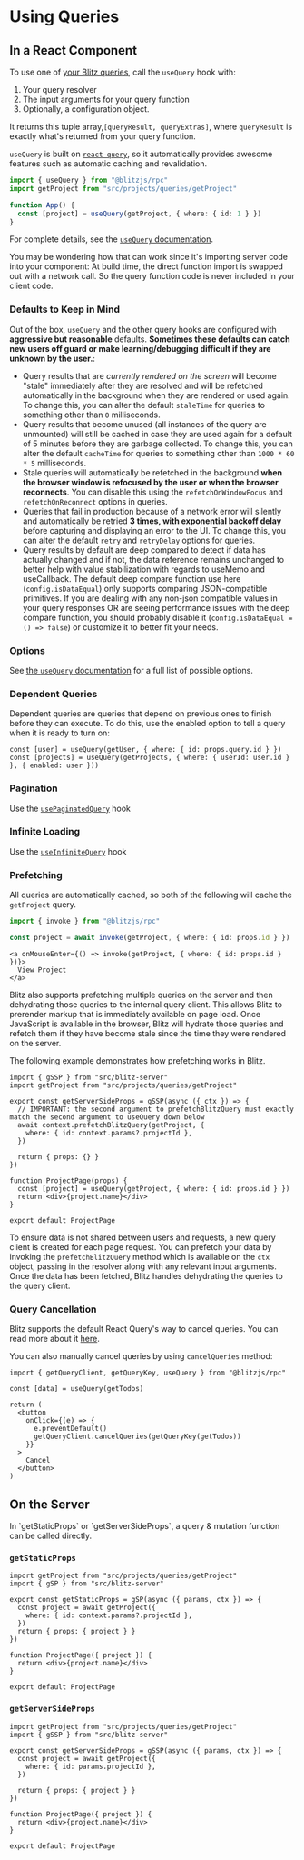 # Using Queries


## In a React Component 

To use one of [your Blitz queries](./query-resolvers), call the `useQuery`
hook with:

1. Your query resolver
2. The input arguments for your query function
3. Optionally, a configuration object.

It returns this tuple array,`[queryResult, queryExtras]`, where
`queryResult` is exactly what's returned from your query function.

`useQuery` is built on
[`react-query`](https://github.com/tannerlinsley/react-query), so it
automatically provides awesome features such as automatic caching and
revalidation.

```ts copy
import { useQuery } from "@blitzjs/rpc"
import getProject from "src/projects/queries/getProject"

function App() {
  const [project] = useQuery(getProject, { where: { id: 1 } })
}
```

For complete details, see the [`useQuery` documentation](./use-query).

<Callout type="info">

You may be wondering how that can work since it's importing server code
into your component: At build time, the direct function import is swapped
out with a network call. So the query function code is never included in
your client code.

</Callout>

### Defaults to Keep in Mind 

Out of the box, `useQuery` and the other query hooks are configured with
**aggressive but reasonable** defaults. **Sometimes these defaults can
catch new users off guard or make learning/debugging difficult if they are
unknown by the user.**:

- Query results that are _currently rendered on the screen_ will become
  "stale" immediately after they are resolved and will be refetched
  automatically in the background when they are rendered or used again. To
  change this, you can alter the default `staleTime` for queries to
  something other than `0` milliseconds.
- Query results that become unused (all instances of the query are
  unmounted) will still be cached in case they are used again for a
  default of 5 minutes before they are garbage collected. To change this,
  you can alter the default `cacheTime` for queries to something other
  than `1000 * 60 * 5` milliseconds.
- Stale queries will automatically be refetched in the background **when
  the browser window is refocused by the user or when the browser
  reconnects**. You can disable this using the `refetchOnWindowFocus` and
  `refetchOnReconnect` options in queries.
- Queries that fail in production because of a network error will silently
  and automatically be retried **3 times, with exponential backoff delay**
  before capturing and displaying an error to the UI. To change this, you
  can alter the default `retry` and `retryDelay` options for queries.
- Query results by default are deep compared to detect if data has
  actually changed and if not, the data reference remains unchanged to
  better help with value stabilization with regards to useMemo and
  useCallback. The default deep compare function use here
  (`config.isDataEqual`) only supports comparing JSON-compatible
  primitives. If you are dealing with any non-json compatible values in
  your query responses OR are seeing performance issues with the deep
  compare function, you should probably disable it
  (`config.isDataEqual = () => false`) or customize it to better fit your
  needs.

### Options 

See [the `useQuery` documentation](./use-query) for a full list of
possible options.

### Dependent Queries 

Dependent queries are queries that depend on previous ones to finish
before they can execute. To do this, use the enabled option to tell a
query when it is ready to turn on:

```tsx copy
const [user] = useQuery(getUser, { where: { id: props.query.id } })
const [projects] = useQuery(getProjects, { where: { userId: user.id } }, { enabled: user }))
```

### Pagination 

Use the [`usePaginatedQuery`](./use-paginated-query) hook

### Infinite Loading 

Use the [`useInfiniteQuery`](./use-infinite-query) hook

### Prefetching 

All queries are automatically cached, so both of the following will cache
the `getProject` query.

```ts copy
import { invoke } from "@blitzjs/rpc"

const project = await invoke(getProject, { where: { id: props.id } })
```

```tsx copy
<a onMouseEnter={() => invoke(getProject, { where: { id: props.id } })}>
  View Project
</a>
```

Blitz also supports prefetching multiple queries on the server and then
dehydrating those queries to the internal query client. This allows Blitz
to prerender markup that is immediately available on page load. Once
JavaScript is available in the browser, Blitz will hydrate those queries
and refetch them if they have become stale since the time they were
rendered on the server.

The following example demonstrates how prefetching works in Blitz.

```tsx copy
import { gSSP } from "src/blitz-server"
import getProject from "src/projects/queries/getProject"

export const getServerSideProps = gSSP(async ({ ctx }) => {
  // IMPORTANT: the second argument to prefetchBlitzQuery must exactly match the second argument to useQuery down below
  await context.prefetchBlitzQuery(getProject, {
    where: { id: context.params?.projectId },
  })

  return { props: {} }
})

function ProjectPage(props) {
  const [project] = useQuery(getProject, { where: { id: props.id } })
  return <div>{project.name}</div>
}

export default ProjectPage
```

To ensure data is not shared between users and requests, a new query
client is created for each page request. You can prefetch your data by
invoking the `prefetchBlitzQuery` method which is available on the `ctx`
object, passing in the resolver along with any relevant input arguments.
Once the data has been fetched, Blitz handles dehydrating the queries to
the query client.

### Query Cancellation 

Blitz supports the default React Query's way to cancel queries. You can
read more about it
[here](https://react-query-v2.tanstack.com/guides/query-cancellation).

You can also manually cancel queries by using `cancelQueries` method:

```tsx copy
import { getQueryClient, getQueryKey, useQuery } from "@blitzjs/rpc"

const [data] = useQuery(getTodos)

return (
  <button
    onClick={(e) => {
      e.preventDefault()
      getQueryClient.cancelQueries(getQueryKey(getTodos))
    }}
  >
    Cancel
  </button>
)
```

## On the Server 

<Callout type="info">
  In `getStaticProps` or `getServerSideProps`, a query & mutation function
  can be called directly.
</Callout>

### `getStaticProps` 

```tsx copy
import getProject from "src/projects/queries/getProject"
import { gSP } from "src/blitz-server"

export const getStaticProps = gSP(async ({ params, ctx }) => {
  const project = await getProject({
    where: { id: context.params?.projectId },
  })
  return { props: { project } }
})

function ProjectPage({ project }) {
  return <div>{project.name}</div>
}

export default ProjectPage
```

### `getServerSideProps` 

```tsx copy
import getProject from "src/projects/queries/getProject"
import { gSSP } from "src/blitz-server"

export const getServerSideProps = gSSP(async ({ params, ctx }) => {
  const project = await getProject({
    where: { id: params.projectId },
  })

  return { props: { project } }
})

function ProjectPage({ project }) {
  return <div>{project.name}</div>
}

export default ProjectPage
```
